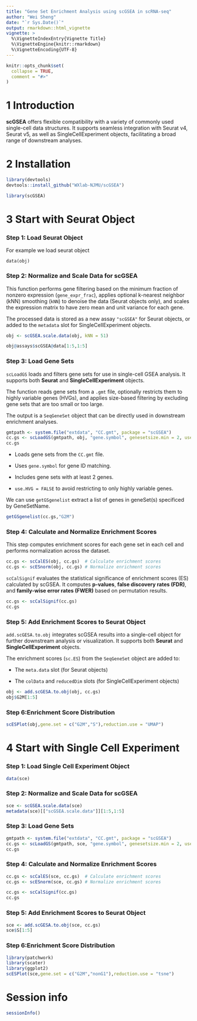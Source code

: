 ```yaml
---
title: "Gene Set Enrichment Analysis using scGSEA in scRNA-seq"
author: "Wei Sheng"
date: "`r Sys.Date()`"
output: rmarkdown::html_vignette
vignette: >
  %\VignetteIndexEntry{Vignette Title}
  %\VignetteEngine{knitr::rmarkdown}
  %\VignetteEncoding{UTF-8}
---
```


```r
knitr::opts_chunk$set(
  collapse = TRUE,
  comment = "#>"
)
```

# 1 Introduction

**scGSEA** offers flexible compatibility with a variety of commonly used single-cell data structures. It supports seamless integration with Seurat v4, Seurat v5, as well as SingleCellExperiment objects, facilitating a broad range of downstream analyses.

# 2 Installation

``` r
library(devtools)
devtools::install_github("WXlab-NJMU/scGSEA")
```

```r
library(scGSEA)
```

# 3 Start with Seurat Object

### **Step 1: Load Seurat Object**

For example we load seurat object

```         
data(obj)
```

### **Step 2: Normalize and Scale Data for scGSEA**

This function performs gene filtering based on the minimum fraction of nonzero expression (`gene_expr_frac`), applies optional k-nearest neighbor (kNN) smoothing (`kNN`) to denoise the data (Seurat objects only), and scales the expression matrix to have zero mean and unit variance for each gene.

The processed data is stored as a new assay `"scGSEA"` for Seurat objects, or added to the `metadata` slot for SingleCellExperiment objects.

```r
obj <- scGSEA.scale.data(obj, kNN = 51)
```

```r
obj@assays$scGSEA@data[1:5,1:5]
```

### **Step 3: Load Gene Sets**

`scLoadGS` loads and filters gene sets for use in single-cell GSEA analysis. It supports both **Seurat** and **SingleCellExperiment** objects.

The function reads gene sets from a `.gmt` file, optionally restricts them to highly variable genes (HVGs), and applies size-based filtering by excluding gene sets that are too small or too large.

The output is a `SeqGeneSet` object that can be directly used in downstream enrichment analyses.

```r
gmtpath <- system.file("extdata", "CC.gmt", package = "scGSEA")
cc.gs <- scLoadGS(gmtpath, obj, "gene.symbol", genesetsize.min = 2, use.HVG = FALSE)
cc.gs 
```

-   Loads gene sets from the `CC.gmt` file.

-   Uses `gene.symbol` for gene ID matching.

-   Includes gene sets with at least 2 genes.

-   `use.HVG = FALSE` to avoid restricting to only highly variable genes.

We can use `getGSgenelist` extract a list of genes in geneSet(s) specificed by GeneSetName.

```r
getGSgenelist(cc.gs,"G2M")
```

### **Step 4: Calculate and Normalize Enrichment Scores**

This step computes enrichment scores for each gene set in each cell and performs normalization across the dataset.

```r
cc.gs <- scCalES(obj, cc.gs)  # Calculate enrichment scores
cc.gs <- scESnorm(obj, cc.gs) # Normalize enrichment scores
```

`scCalSignif` evaluates the statistical significance of enrichment scores (ES) calculated by scGSEA. It computes **p-values**, **false discovery rates (FDR)**, and **family-wise error rates (FWER)** based on permutation results.

```r
cc.gs <- scCalSignif(cc.gs)
cc.gs
```

### **Step 5: Add Enrichment Scores to Seurat Object**

`add.scGESA.to.obj` integrates scGSEA results into a single-cell object for further downstream analysis or visualization. It supports both **Seurat** and **SingleCellExperiment** objects.

The enrichment scores (`sc.ES`) from the `SeqGeneSet` object are added to:

-   The `meta.data` slot (for Seurat objects)

-   The `colData` and `reducedDim` slots (for SingleCellExperiment objects)

```r
obj <- add.scGESA.to.obj(obj, cc.gs)
obj$G2M[1:5]
```

### **Step 6:Enrichment Score Distribution**

```r
scESPlot(obj,gene.set = c("G2M","S"),reduction.use = "UMAP")
```

# 4 Start with Single Cell Experiment

### **Step 1: Load** Single Cell Experiment **Object**

```r
data(sce)
```

### **Step 2: Normalize and Scale Data for scGSEA**

```r
sce <- scGSEA.scale.data(sce)
metadata(sce)[["scGSEA.scale.data"]][1:5,1:5]
```

### **Step 3: Load Gene Sets**

```r
gmtpath <- system.file("extdata", "CC.gmt", package = "scGSEA")
cc.gs <- scLoadGS(gmtpath, sce, "gene.symbol", genesetsize.min = 2, use.HVG = FALSE)
cc.gs 
```

### **Step 4: Calculate and Normalize Enrichment Scores**

```r
cc.gs <- scCalES(sce, cc.gs)  # Calculate enrichment scores
cc.gs <- scESnorm(sce, cc.gs) # Normalize enrichment scores
```

```r
cc.gs <- scCalSignif(cc.gs)
cc.gs
```

### **Step 5: Add Enrichment Scores to Seurat Object**

```r
sce <- add.scGESA.to.obj(sce, cc.gs)
sce$S[1:5]
```

### **Step 6:Enrichment Score Distribution**

```r
library(patchwork)
library(scater)
library(ggplot2)
scESPlot(sce,gene.set = c("G2M","nonG1"),reduction.use = "tsne")
```

# Session info

```r
sessionInfo()
```
